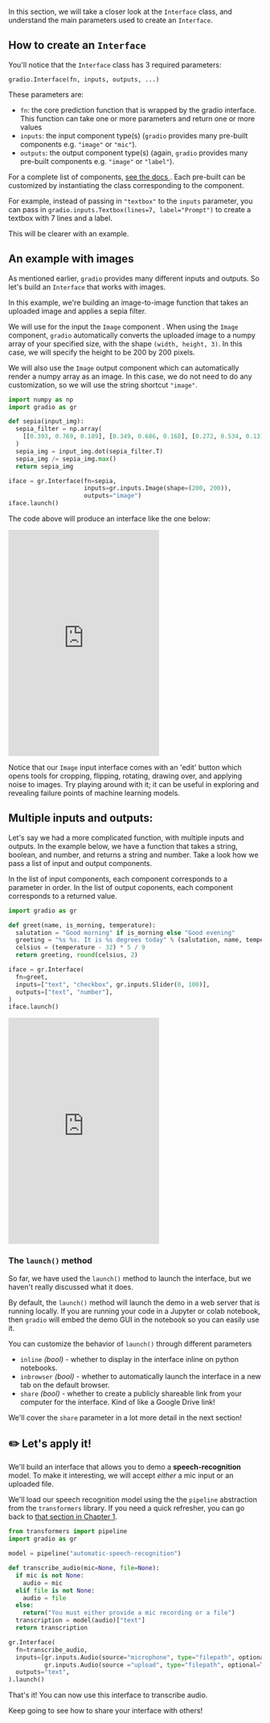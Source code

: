 In this section, we will take a closer look at the `Interface` class, and understand the
main parameters used to create an `Interface`.

## How to create an `Interface`

You'll notice that the `Interface` class has 3 required parameters:  

 `gradio.Interface(fn, inputs, outputs, ...)`

These parameters are:

  - `fn`: the core prediction function that is wrapped by the gradio interface. This function can take one or more parameters and return one or more values
  - `inputs`: the input component type(s) (`gradio` provides many pre-built components e.g. `"image"` or `"mic"`). 
  - `outputs`: the output component type(s)  (again, `gradio` provides many pre-built components e.g. `"image"` or `"label"`).


For a complete list of components, [see the docs ](https://gradio.app/docs). Each pre-built
can be customized by instantiating the class corresponding to the component. 

For example,
instead of passing in `"textbox"` to the `inputs` parameter, you can pass in `gradio.inputs.Textbox(lines=7, label="Prompt")` to create a textbox with 7 lines and a label.

This will be clearer with an example.

## An example with images

As mentioned earlier, `gradio` provides many different inputs and outputs. So let's build an `Interface` that works with images.

In this example, we're building an image-to-image function that takes an uploaded image and applies a sepia filter. 

We will use for the input the `Image` component . 
When using the `Image` component, `gradio` automatically converts the uploaded image to a numpy array of your specified size, with the shape `(width, height, 3)`. 
In this case, we will specify the height to be 200 by 200 pixels.

We will also use the `Image` output component which can automatically
render a numpy array as an image. In this case, we do not need to do 
any customization, so we will use the string shortcut `"image"`.


```py
import numpy as np
import gradio as gr

def sepia(input_img):
  sepia_filter = np.array(
    [[0.393, 0.769, 0.189], [0.349, 0.686, 0.168], [0.272, 0.534, 0.131]]
  )
  sepia_img = input_img.dot(sepia_filter.T)
  sepia_img /= sepia_img.max()
  return sepia_img

iface = gr.Interface(fn=sepia, 
                     inputs=gr.inputs.Image(shape=(200, 200)), 
                     outputs="image")
iface.launch()
```
The code above will produce an interface like the one below:

<iframe src="https://hf.space/gradioiframe/abidlabs/sepia/+" frameBorder="0" height="450" title="Gradio app" class="container p-0 flex-grow space-iframe" allow="accelerometer; ambient-light-sensor; autoplay; battery; camera; document-domain; encrypted-media; fullscreen; geolocation; gyroscope; layout-animations; legacy-image-formats; magnetometer; microphone; midi; oversized-images; payment; picture-in-picture; publickey-credentials-get; sync-xhr; usb; vr ; wake-lock; xr-spatial-tracking" sandbox="allow-forms allow-modals allow-popups allow-popups-to-escape-sandbox allow-same-origin allow-scripts allow-downloads"></iframe>

Notice that our `Image` input interface comes with an 'edit' button which opens tools for cropping, flipping, rotating, drawing over, and applying noise to images. Try playing around with it; it can be useful in exploring and revealing failure points of machine learning models.

## Multiple inputs and outputs:

Let's say we had a more complicated function, with multiple inputs and outputs. 
In the example below, we have a function that takes a string, boolean, and number, 
and returns a string and number. Take a look how we pass a list of input and output components.

In the list of input components, each component corresponds to a parameter in order.
In the list of output coponents, each component corresponds to a returned value.

```py
import gradio as gr

def greet(name, is_morning, temperature):
  salutation = "Good morning" if is_morning else "Good evening"
  greeting = "%s %s. It is %s degrees today" % (salutation, name, temperature)
  celsius = (temperature - 32) * 5 / 9
  return greeting, round(celsius, 2)

iface = gr.Interface(
  fn=greet,
  inputs=["text", "checkbox", gr.inputs.Slider(0, 100)],
  outputs=["text", "number"],
)
iface.launch()
```

<iframe src="https://hf.space/gradioiframe/abidlabs/salutations/+" frameBorder="0" height="450" title="Gradio app" class="container p-0 flex-grow space-iframe" allow="accelerometer; ambient-light-sensor; autoplay; battery; camera; document-domain; encrypted-media; fullscreen; geolocation; gyroscope; layout-animations; legacy-image-formats; magnetometer; microphone; midi; oversized-images; payment; picture-in-picture; publickey-credentials-get; sync-xhr; usb; vr ; wake-lock; xr-spatial-tracking" sandbox="allow-forms allow-modals allow-popups allow-popups-to-escape-sandbox allow-same-origin allow-scripts allow-downloads"></iframe>


### The `launch()` method

So far, we have used the `launch()` method to launch the interface, but we 
haven't really discussed what it does. 

By default, the `launch()` method will launch the demo in a web server that 
is running locally. If you are running your code in a Jupyter or colab notebook, then
`gradio` will embed the demo GUI in the notebook so you can easily use it.

You can customize the behavior of `launch()` through different parameters

  - `inline` *(bool)* - whether to display in the interface inline on python notebooks.
  - `inbrowser` *(bool)* - whether to automatically launch the interface in a new tab on the default browser.
  - `share` *(bool)* - whether to create a publicly shareable link from your computer for the interface. Kind of like a Google Drive link!

We'll cover the `share` parameter in a lot more detail in the next section!

## ✏️ Let's apply it!

We'll build an interface that allows you to demo a **speech-recognition** model.
To make it interesting, we will accept *either* a mic input or an uploaded file.

We'll load our speech recognition model using the the `pipeline` abstraction from the `transformers` library. 
If you need a quick refresher, you can go back to [that section in Chapter 1](/course/chapter1/section3).   

```py
from transformers import pipeline
import gradio as gr

model = pipeline("automatic-speech-recognition")

def transcribe_audio(mic=None, file=None):
  if mic is not None:
    audio = mic
  elif file is not None:
    audio = file
  else:
    return("You must either provide a mic recording or a file")
  transcription = model(audio)["text"]
  return transcription

gr.Interface(
  fn=transcribe_audio,
  inputs=[gr.inputs.Audio(source="microphone", type="filepath", optional=True),
          gr.inputs.Audio(source ="upload", type="filepath", optional=True)],
  outputs="text",
).launch()
```

That's it! You can now use this interface to transcribe audio.

Keep going to see how to share your interface with others!
